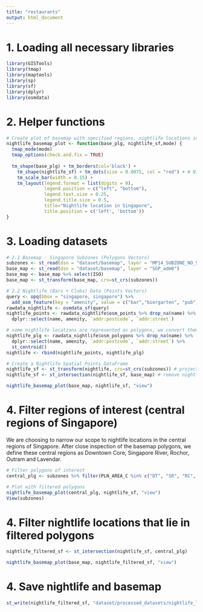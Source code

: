 ```yaml
---
title: "restaurants"
output: html_document
---
```


# 1. Loading all necessary libraries 
```r
library(GISTools)
library(tmap)
library(maptools) 
library(sp)
library(sf)
library(dplyr)
library(osmdata)
```

# 2. Helper functions
```r
# Create plot of basemap with specified regions, nightlife locations in sg and tmap mode
nightlife_basemap_plot <- function(base_plg, nightlife_sf,mode) {
  tmap_mode(mode)
  tmap_options(check.and.fix = TRUE)
  
  tm_shape(base_plg) + tm_borders(col='black') + 
    tm_shape(nightlife_sf) + tm_dots(size = 0.0075, col = "red") + # Nightlife locations
    tm_scale_bar(width = 0.15) +
    tm_layout(legend.format = list(digits = 0),
              legend.position = c("left", "bottom"),
              legend.text.size = 0.25, 
              legend.title.size = 0.5,
              title="Nightlife location in Singapore",
              title.position = c('left', 'bottom'))
}
```

# 3. Loading datasets
```r
# 2.1 Basemap - Singapore Subzones (Polygons Vectors)
subzones <- st_read(dsn = "dataset/basemap", layer = "MP14_SUBZONE_NO_SEA_PL")
base_map <- st_read(dsn = "dataset/basemap", layer = "SGP_adm0")
base_map <- base_map %>% select(ISO)
base_map <- st_transform(base_map, crs=st_crs(subzones))

# 2.2 Nightlife (Bars + Clubs) Data (Points Vectors)
query <- opq(bbox = "singapore, singapore") %>% 
  add_osm_feature(key = "amenity", value = c("bar","biergarten", "pub", "nightclub"))
rawdata_nightlife <- osmdata_sf(query)
nightlife_points <- rawdata_nightlife$osm_points %>% drop_na(name) %>%
  dplyr::select(name, amenity, `addr:postcode`, `addr:street`) 

# some nightlife locations are represented as polygons, we convert them to point features
nightlife_plg <- rawdata_nightlife$osm_polygons %>% drop_na(name) %>%
  dplyr::select(name, amenity, `addr:postcode`, `addr:street`) %>%
  st_centroid()
nightlife <- rbind(nightlife_points, nightlife_plg)

# Create a Nightlife Spatial Points DataFrame
nightlife_sf <- st_transform(nightlife, crs=st_crs(subzones)) # project to basemap's CRS
nightlife_sf <- st_intersection(nightlife_sf, base_map) # remove nightlife points that lie outside of basemap

nightlife_basemap_plot(base_map, nightlife_sf, "view")
```

# 4. Filter regions of interest (central regions of Singapore)
We are choosing to narrow our scope to nightlife locations in the central regions of Singapore. After close inspection of the basemap polygons, we define these central regions as Downtown Core, Singapore River, Rochor, Outram and Lavendar.
```r
# Filter polygons of interest
central_plg <- subzones %>% filter(PLN_AREA_C %in% c("DT", "SR", "RC", "OT") | SUBZONE_N %in% c("LAVENDER"))

# Plot with filtered polygons
nightlife_basemap_plot(central_plg, nightlife_sf, "view")
View(subzones)

```

# 4. Filter nightlife locations that lie in filtered polygons
```r
nightlife_filtered_sf <- st_intersection(nightlife_sf, central_plg)

nightlife_basemap_plot(base_map, nightlife_filtered_sf, "view")
```

# 4. Save nightlife and basemap
```r
st_write(nightlife_filtered_sf, "dataset/processed_datasets/nightlife_locations", driver = "ESRI Shapefile")
```
